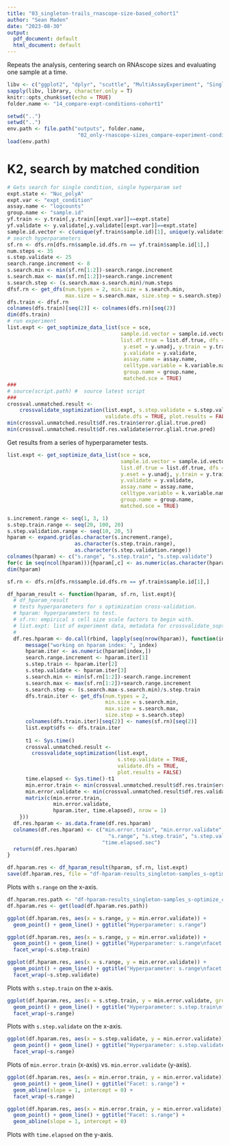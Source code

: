 ```yaml
---
title: "03_singleton-trails_rnascope-size-based_cohort1"
author: "Sean Maden"
date: "2023-08-30"
output:
  pdf_document: default
  html_document: default
---
```


Repeats the analysis, centering search on RNAscope sizes and evaluating one sample at a time.

```r
libv <- c("ggplot2", "dplyr", "scuttle", "MultiAssayExperiment", "SingleCellExperiment")
sapply(libv, library, character.only = T)
knitr::opts_chunk$set(echo = TRUE)
folder.name <- "14_compare-expt-conditions-cohort1"

setwd("..")
setwd("..")
env.path <- file.path("outputs", folder.name, 
                       "02_only-rnascope-sizes_compare-experiment-conditions-cohort1.RData")
load(env.path)
```

# K2, search by matched condition

```r
# Gets search for single condition, single hyperparam set
expt.state <- "Nuc_polyA"
expt.var <- "expt_condition"
assay.name <- "logcounts"
group.name <- "sample.id"
yf.train <- y.train[,y.train[[expt.var]]==expt.state]
yf.validate <- y.validate[,y.validate[[expt.var]]==expt.state]
sample.id.vector <- c(unique(yf.train$sample.id)[1], unique(y.validate$sample.id)[1])
# search hyperparameters
sf.rn <- dfs.rn[dfs.rn$sample.id.dfs.rn == yf.train$sample.id[1],]
num.steps <- 35
s.step.validate <- 25
search.range.increment <- 8
s.search.min <- min(sf.rn[1:2])-search.range.increment
s.search.max <- max(sf.rn[1:2])+search.range.increment
s.search.step <- (s.search.max-s.search.min)/num.steps
dfsf.rn <- get_dfs(num.types = 2, min.size = s.search.min, 
                   max.size = s.search.max, size.step = s.search.step)
dfs.train <- dfsf.rn
colnames(dfs.train)[seq(2)] <- colnames(dfs.rn)[seq(2)]
dim(dfs.train)
# run experiment
list.expt <- get_soptimize_data_list(sce = sce, 
                                     sample.id.vector = sample.id.vector, 
                                     list.df.true = list.df.true, dfs = dfs.train,
                                      y.eset = y.unadj, y.train = y.train, 
                                      y.validate = y.validate, 
                                      assay.name = assay.name, 
                                      celltype.variable = k.variable.name, 
                                      group.name = group.name,
                                      matched.sce = TRUE)
###
# source(script.path) #  source latest script
###
crossval.unmatched.result <- 
    crossvalidate_soptimization(list.expt, s.step.validate = s.step.validate, 
                                validate.dfs = TRUE, plot.results = FALSE)
min(crossval.unmatched.result$df.res.train$error.glial.true.pred)
min(crossval.unmatched.result$df.res.validate$error.glial.true.pred)
```

Get results from a series of hyperparameter tests.

```r
list.expt <- get_soptimize_data_list(sce = sce, 
                                     sample.id.vector = sample.id.vector, 
                                     list.df.true = list.df.true, dfs = dfs.train,
                                     y.eset = y.unadj, y.train = y.train, 
                                     y.validate = y.validate, 
                                     assay.name = assay.name, 
                                     celltype.variable = k.variable.name, 
                                     group.name = group.name,
                                     matched.sce = TRUE)

s.increment.range <- seq(1, 3, 1)
s.step.train.range <- seq(20, 100, 20)
s.step.validation.range <- seq(10, 20, 5)
hparam <- expand.grid(as.character(s.increment.range), 
                      as.character(s.step.train.range), 
                      as.character(s.step.validation.range))
colnames(hparam) <- c("s.range", "s.step.train", "s.step.validate")
for(c in seq(ncol(hparam))){hparam[,c] <- as.numeric(as.character(hparam[,c]))}
dim(hparam)

sf.rn <- dfs.rn[dfs.rn$sample.id.dfs.rn == yf.train$sample.id[1],]

df_hparam_result <- function(hparam, sf.rn, list.expt){
  # df_hparam_result
  # tests hyperparameters for s optimization cross-validation.
  # hparam: hyperparameters to test.
  # sf.rn: empirical s cell size scale factors to begin with.
  # list.expt: list of experiment data, metadata for crossvalidate_soptimization().
  #
  df.res.hparam <- do.call(rbind, lapply(seq(nrow(hparam)), function(index){
      message("working on hparam index: ", index)
      hparam.iter <- as.numeric(hparam[index,])
      search.range.increment <- hparam.iter[1]
      s.step.train <- hparam.iter[2]
      s.step.validate <- hparam.iter[3]
      s.search.min <- min(sf.rn[1:2])-search.range.increment
      s.search.max <- max(sf.rn[1:2])+search.range.increment
      s.search.step <- (s.search.max-s.search.min)/s.step.train
      dfs.train.iter <- get_dfs(num.types = 2, 
                                min.size = s.search.min,
                                max.size = s.search.max, 
                                size.step = s.search.step)
      colnames(dfs.train.iter)[seq(2)] <- names(sf.rn)[seq(2)]
      list.expt$dfs <- dfs.train.iter
      
      t1 <- Sys.time()
      crossval.unmatched.result <- 
        crossvalidate_soptimization(list.expt,
                                    s.step.validate = TRUE, 
                                    validate.dfs = TRUE, 
                                    plot.results = FALSE)
      time.elapsed <- Sys.time()-t1
      min.error.train <- min(crossval.unmatched.result$df.res.train$error.glial.true.pred)
      min.error.validate <- min(crossval.unmatched.result$df.res.validate$error.glial.true.pred)
      matrix(c(min.error.train, 
               min.error.validate, 
               hparam.iter, time.elapsed), nrow = 1)
    }))
  df.res.hparam <- as.data.frame(df.res.hparam)
  colnames(df.res.hparam) <- c("min.error.train", "min.error.validate", 
                                 "s.range", "s.step.train", "s.step.validate",
                               "time.elapsed.sec")
  return(df.res.hparam)
}

df.hparam.res <- df_hparam_result(hparam, sf.rn, list.expt)
save(df.hparam.res, file = "df-hparam-results_singleton-samples_s-optimize_cohort1.rda")
```

Plots with `s.range` on the x-axis.

```r
df.hparam.res.path <- "df-hparam-results_singleton-samples_s-optimize_cohort1.rda"
df.hparam.res <- get(load(df.hparam.res.path))

ggplot(df.hparam.res, aes(x = s.range, y = min.error.validate)) + 
  geom_point() + geom_line() + ggtitle("Hyperparameter: s.range")

ggplot(df.hparam.res, aes(x = s.range, y = min.error.validate)) + 
  geom_point() + geom_line() + ggtitle("Hyperparameter: s.range\nfacet: s.step.train") +
  facet_wrap(~s.step.train)

ggplot(df.hparam.res, aes(x = s.range, y = min.error.validate)) + 
  geom_point() + geom_line() + ggtitle("Hyperparameter: s.range\nfacet: s.step.validate") +
  facet_wrap(~s.step.validate)
```
Plots with `s.step.train` on the x-axis.

```r
ggplot(df.hparam.res, aes(x = s.step.train, y = min.error.validate, group = s.range)) + 
  geom_point() + geom_line() + ggtitle("Hyperparameter: s.step.train\nfacet: s.range") + 
  facet_wrap(~s.range)
```
Plots with `s.step.validate` on the x-axis.

```r
ggplot(df.hparam.res, aes(x = s.step.validate, y = min.error.validate)) + 
  geom_point() + geom_line() + ggtitle("Hyperparameter: s.step.validate\nfacet: s.range") +
  facet_wrap(~s.range)
```
Plots of `min.error.train` (x-axis) vs. `min.error.validate` (y-axis).

```r
ggplot(df.hparam.res, aes(x = min.error.train, y = min.error.validate)) + 
  geom_point() + geom_line() + ggtitle("Facet: s.range") +
  geom_abline(slope = 1, intercept = 0) +
  facet_wrap(~s.range)

ggplot(df.hparam.res, aes(x = min.error.train, y = min.error.validate)) + 
  geom_point() + geom_line() + ggtitle("Facet: s.range") +
  geom_abline(slope = 1, intercept = 0)
```

Plots with `time.elapsed` on the y-axis.

```r
```


